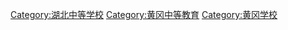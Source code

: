 [[Category:湖北中等学校|Category:湖北中等学校]]
[[Category:黄冈中等教育|Category:黄冈中等教育]]
[[Category:黄冈学校|Category:黄冈学校]]